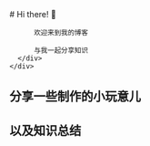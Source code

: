 
<BaseLayout title="Home">
  <BaseCard title="Home">
    <div class="flex">
      <div class="p-6">
          # Hi there! 👋

          欢迎来到我的博客

          与我一起分享知识
      </div>
    </div>

  </BaseCard>

  <BaseCard title="Home">
    <div class="grid grid-cols-2 gap-4">
      <LinkCard
        title="LittleDonkey"
        desc="努力毕业中"
        url="https://littledonkey-jr.github.io/"
        img="/profile.webp"
      />
    </div>

  </BaseCard>

  <BaseCard title="Home">

## 分享一些制作的小玩意儿  
## 以及知识总结  
  </BaseCard>
  
</BaseLayout>
